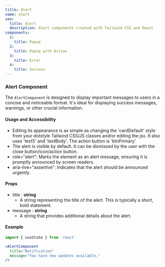 ```yaml
---
title: Alert
name: alert
seo:
  title: Alert 
  description: Alert components created with Tailwind CSS and React
components:
  1:
    title: Popup
  2:
    title: Popup with Action
  3:
    title: Error
  4:
    title: Success
---
```


<CollectionList
  componentsData={componentsData}
/>
<PreviewNotes/>

### Alert Component
The `AlertComponent` is designed to display important messages to users in a concise and noticeable format. It's ideal for displaying success messages, warnings, or other crucial information.

#### Usage and Accessibility
- Editing its appearance is as simple as changing the 'cardDefault' style from your dotstyle Tailwind CSS/JS classes and/or editing the jsx. It also uses 'text5' and 'textBody'. The action button is 'btnPrimary'
- The alert is visible by default. It can be dismissed by the user with the close button/icon/action button.
- role="alert": Marks the element as an alert message, ensuring it is promptly announced by screen readers.
- aria-live="assertive": Indicates that the alert should be announced urgently.

#### Props
- title : **string**
  - A string representing the title of the alert. This is typically a short, bold statement.
- message : **string**
  - A string that provides additional details about the alert.

#### Example
```jsx
import { useState } from 'react'

<AlertComponent
  title="Notification"
  message="You have new updates available."
/>